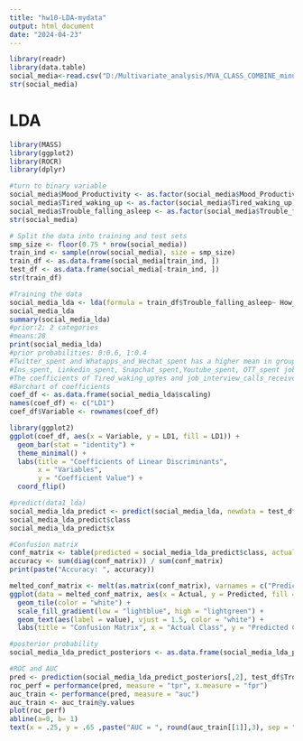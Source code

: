 ---
title: "hw10-LDA-mydata"
output: html_document
date: "2024-04-23"
---

```{r}
library(readr)
library(data.table)
social_media<-read.csv("D:/Multivariate_analysis/MVA_CLASS_COMBINE_minutes.csv")
str(social_media)
```
# LDA
```{r}
library(MASS)
library(ggplot2)
library(ROCR)
library(dplyr)

#turn to binary variable
social_media$Mood_Productivity <- as.factor(social_media$Mood_Productivity)
social_media$Tired_waking_up <- as.factor(social_media$Tired_waking_up)
social_media$Trouble_falling_asleep <- as.factor(social_media$Trouble_falling_asleep)
str(social_media)

# Split the data into training and test sets
smp_size <- floor(0.75 * nrow(social_media))
train_ind <- sample(nrow(social_media), size = smp_size)
train_df <- as.data.frame(social_media[train_ind, ])
test_df <- as.data.frame(social_media[-train_ind, ])
str(train_df)

#Training the data
social_media_lda <- lda(formula = train_df$Trouble_falling_asleep~ How_felt+Ins_spent+Linkedin_spent+Snapchat_spent+Twitter_spent+Whatapps_and_Wechat_spent+Youtube_spent+OTT_spent+Reddit_spent+job_interview_calls_received+networking_with_coffee_chats+learning_items+Mood_Productivity+Tired_waking_up , data = train_df)
social_media_lda
summary(social_media_lda)
#prior:2; 2 categories
#means:28
print(social_media_lda)
#prior probabilities: 0:0.6, 1:0.4
#Twitter_spent and Whatapps_and_Wechat_spent has a higher mean in group 0(easy to fall asleep)
#Ins_spent, Linkedin_spent, Snapchat_spent,Youtube_spent, OTT_spent job_interview_calls_received  have a higher mean in group 1(hard to fall asleep)
#The coefficients of Tired_waking_upYes and job_interview_calls_received indicates that they play a large role in classification decisions
#Barchart of coefficients
coef_df <- as.data.frame(social_media_lda$scaling)
names(coef_df) <- c("LD1")
coef_df$Variable <- rownames(coef_df)

library(ggplot2)
ggplot(coef_df, aes(x = Variable, y = LD1, fill = LD1)) +
  geom_bar(stat = "identity") +
  theme_minimal() +
  labs(title = "Coefficients of Linear Discriminants",
       x = "Variables",
       y = "Coefficient Value") +
  coord_flip()  

#predict(data1_lda)
social_media_lda_predict <- predict(social_media_lda, newdata = test_df)
social_media_lda_predict$class
social_media_lda_predict$x

#Confusion matrix
conf_matrix <- table(predicted = social_media_lda_predict$class, actual = test_df$Trouble_falling_asleep)
accuracy <- sum(diag(conf_matrix)) / sum(conf_matrix)
print(paste("Accuracy: ", accuracy))

melted_conf_matrix <- melt(as.matrix(conf_matrix), varnames = c("Predicted", "Actual"))
ggplot(data = melted_conf_matrix, aes(x = Actual, y = Predicted, fill = value)) +
  geom_tile(color = "white") +
  scale_fill_gradient(low = "lightblue", high = "lightgreen") +
  geom_text(aes(label = value), vjust = 1.5, color = "white") +
  labs(title = "Confusion Matrix", x = "Actual Class", y = "Predicted Class")

#posterior probability
social_media_lda_predict_posteriors <- as.data.frame(social_media_lda_predict$posterior)

#ROC and AUC
pred <- prediction(social_media_lda_predict_posteriors[,2], test_df$Trouble_falling_asleep)
roc_perf = performance(pred, measure = "tpr", x.measure = "fpr")
auc_train <- performance(pred, measure = "auc")
auc_train <- auc_train@y.values
plot(roc_perf)
abline(a=0, b= 1)
text(x = .25, y = .65 ,paste("AUC = ", round(auc_train[[1]],3), sep = ""))

```

